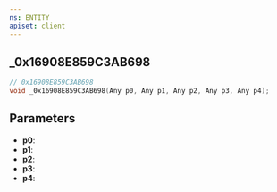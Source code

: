 ```yaml
---
ns: ENTITY
apiset: client
---
```

## _0x16908E859C3AB698

```c
// 0x16908E859C3AB698
void _0x16908E859C3AB698(Any p0, Any p1, Any p2, Any p3, Any p4);
```


## Parameters
* **p0**:
* **p1**:
* **p2**:
* **p3**:
* **p4**: